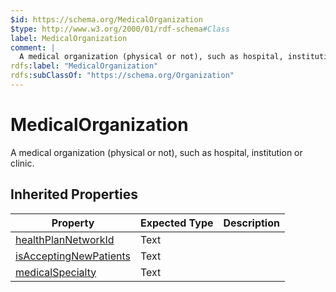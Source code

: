 ```yaml
---
$id: https://schema.org/MedicalOrganization
$type: http://www.w3.org/2000/01/rdf-schema#Class
label: MedicalOrganization
comment: |
  A medical organization (physical or not), such as hospital, institution or clinic.
rdfs:label: "MedicalOrganization"
rdfs:subClassOf: "https://schema.org/Organization"
---
```


# MedicalOrganization

A medical organization (physical or not), such as hospital, institution or clinic.

## Inherited Properties

| Property | Expected Type | Description |
| --- | --- | --- |
| [healthPlanNetworkId](https://schema.org/healthPlanNetworkId) | Text |  |
| [isAcceptingNewPatients](https://schema.org/isAcceptingNewPatients) | Text |  |
| [medicalSpecialty](https://schema.org/medicalSpecialty) | Text |  |

